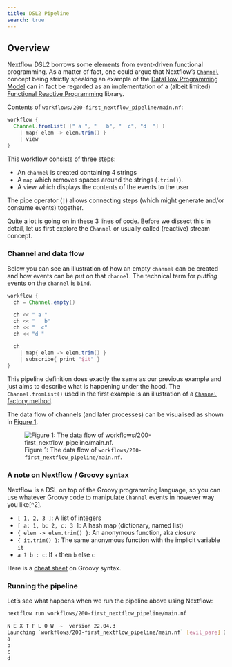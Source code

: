 ```yaml
---
title: DSL2 Pipeline
search: true
---
```


## Overview

Nextflow DSL2 borrows some elements from event-driven functional
programming. As a matter of fact, one could argue that Nextflow’s
[`Channel`](https://www.nextflow.io/docs/latest/channel.html) concept
being strictly speaking an example of the [DataFlow Programming
Model](https://en.wikipedia.org/wiki/Dataflow_programming) can in fact
be regarded as an implementation of a (albeit limited) [Functional
Reactive
Programming](https://gist.github.com/staltz/868e7e9bc2a7b8c1f754)
library.

Contents of `workflows/200-first_nextflow_pipeline/main.nf`:

``` groovy
workflow {
  Channel.fromList( [" a ", "   b", "  c", "d  "] )
    | map{ elem -> elem.trim() }
    | view
}
```

This workflow consists of three steps:

-   An `channel` is created containing 4 strings
-   A `map` which removes spaces around the strings (`.trim()`).
-   A view which displays the contents of the events to the user

The pipe operator (`|`) allows connecting steps (which might generate
and/or consume events) together.

Quite a lot is going on in these 3 lines of code. Before we dissect this
in detail, let us first explore the `Channel` or usually called
(reactive) stream concept.

### Channel and data flow

Below you can see an illustration of how an empty `channel` can be
created and how events can be *put* on that `channel`. The technical
term for *putting* events on the `channel` is `bind`.

``` groovy
workflow {
  ch = Channel.empty()

  ch << " a "
  ch << "   b"
  ch << "  c"
  ch << "d "

  ch
    | map{ elem -> elem.trim() }
    | subscribe{ print "$it" }
}
```

This pipeline definition does exactly the same as our previous example
and just aims to describe what is happening under the hood. The
`Channel.fromList()` used in the first example is an illustration of a
[`Channel` factory
method](https://www.nextflow.io/docs/latest/channel.html#channel-factory).

The data flow of channels (and later processes) can be visualised as
shown in [Figure 1](#fig-dataflow).

<figure>
<img src="images/dataflow.svg" id="fig-dataflow"
alt="Figure 1: The data flow of workflows/200-first_nextflow_pipeline/main.nf." />
<figcaption aria-hidden="true">Figure 1: The data flow of
<code>workflows/200-first_nextflow_pipeline/main.nf</code>.</figcaption>
</figure>

### A note on Nextflow / Groovy syntax

Nextflow is a DSL on top of the Groovy programming language, so you can
use whatever Groovy code to manipulate `Channel` events in however way
you like[^2].

-   `[ 1, 2, 3 ]`: A list of integers
-   `[ a: 1, b: 2, c: 3 ]`: A hash map (dictionary, named list)
-   `{ elem -> elem.trim() }`: An anonymous function, aka *closure*
-   `{ it.trim() }`: The same anonymous function with the implicit
    variable `it`
-   `a ? b : c`: If `a` then `b` else `c`

Here is a [cheat
sheet](http://www.cheat-sheets.org/saved-copy/rc015-groovy_online.pdf)
on Groovy syntax.

### Running the pipeline

Let’s see what happens when we run the pipeline above using Nextflow:

```bash
nextflow run workflows/200-first_nextflow_pipeline/main.nf
```

```bash
N E X T F L O W  ~  version 22.04.3
Launching `workflows/200-first_nextflow_pipeline/main.nf` [evil_pare] DSL2 - revision: cfd75d221a
a
b
c
d
```